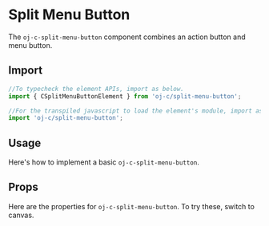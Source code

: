 
<Meta title="SplitMenuButton" component="oj-c-split-menu-button" />

# Split Menu Button

The `oj-c-split-menu-button` component combines an action button and menu button.

## Import

```js
//To typecheck the element APIs, import as below.
import { CSplitMenuButtonElement } from 'oj-c/split-menu-button';

//For the transpiled javascript to load the element's module, import as below
import 'oj-c/split-menu-button';
```

## Usage

Here's how to implement a basic `oj-c-split-menu-button`.

<Canvas>
  <Story id="controls-splitmenubutton--basic" name="Basic" height={350} />
</Canvas>

## Props

Here are the properties for `oj-c-split-menu-button`. To try these, switch to canvas.

<ArgsTable of="oj-c-split-menu-button" />
